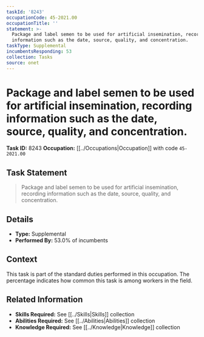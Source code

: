 ```yaml
---
taskId: '8243'
occupationCode: 45-2021.00
occupationTitle: ''
statement: >-
  Package and label semen to be used for artificial insemination, recording
  information such as the date, source, quality, and concentration.
taskType: Supplemental
incumbentsResponding: 53
collection: Tasks
source: onet
---
```

# Package and label semen to be used for artificial insemination, recording information such as the date, source, quality, and concentration.

**Task ID:** 8243
**Occupation:** [[../Occupations|Occupation]] with code `45-2021.00`

## Task Statement

> Package and label semen to be used for artificial insemination, recording information such as the date, source, quality, and concentration.

## Details

- **Type:** Supplemental
- **Performed By:** 53.0% of incumbents

## Context

This task is part of the standard duties performed in this occupation. The percentage indicates how common this task is among workers in the field.

## Related Information

- **Skills Required:** See [[../Skills|Skills]] collection
- **Abilities Required:** See [[../Abilities|Abilities]] collection
- **Knowledge Required:** See [[../Knowledge|Knowledge]] collection
